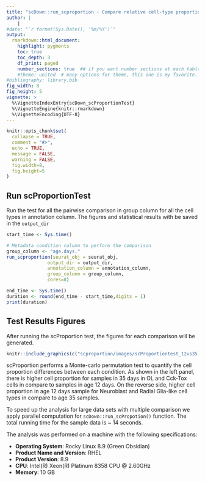 ```yaml
---
title: "scDown::run_scproportion - Compare relative cell-type proportions across biological conditions"
author: |
    | 
#date: "`r format(Sys.Date(), '%m/%Y')`"
output: 
  rmarkdown::html_document:
    highlight: pygments
    toc: true
    toc_depth: 3
    df_print: paged
    number_sections: true  ## if you want number sections at each table header
    #theme: united  # many options for theme, this one is my favorite.
#bibliography: library.bib
fig_width: 8 
fig_height: 5 
vignette: >
  %\VignetteIndexEntry{scDown_scProportionTest}
  %\VignetteEngine{knitr::rmarkdown}
  %\VignetteEncoding{UTF-8}
---
```


```r
knitr::opts_chunk$set(
  collapse = TRUE,
  comment = "#>",
  echo = TRUE,
  message = FALSE,
  warning = FALSE,
  fig.width=8, 
  fig.height=5
)

```

##  Run scProportionTest
Run the test for all the pairwise comparison in group column for all the cell types in annotation column. The figures and statistical results with be saved in the `output_dir` 

```r
start_time <- Sys.time()
```


```r
# Metadata condition column to perform the comparison
group_column <- "age.days."
run_scproportion(seurat_obj = seurat_obj,
               output_dir = output_dir,
               annotation_column = annotation_column,
               group_column = group_column,
               cores=8)
```

```r
end_time <- Sys.time()
duration <- round(end_time - start_time,digits = 1)
print(duration)
```

## Test Results Figures 
After running the scProportion test, the figures for each comparison will be generated.


```r
knitr::include_graphics(c("scproportion/images/scProportiontest_12vs35.png","scproportion/images/scProportiontest_35vs12.png"))

```

scProportion performs a Monte-carlo permutation test to quantify the cell proportion differences between each condition. As shown in the left panel, there is higher cell proportion for samples in 35 days in OL and Cck-Tox cells in compare to samples in age 12 days. On the reverse side, higher cell proportion in age 12 days sample for Neuroblast and Radial Glia-like  cell types in compare to age 35 samples.

To speed up the analysis for large data sets with multiple comparison we apply parallel computation for `scDown::run_scPropotion()` function. The total running time for the sample data is ~ 14 seconds. 


The analysis was performed on a machine with the following specifications:

- **Operating System**: Rocky Linux 8.9 (Green Obsidian)
- **Product Name and Version**: RHEL
- **Product Version**: 8.9
- **CPU**: Intel(R) Xeon(R) Platinum 8358 CPU @ 2.60GHz
- **Memory**: 10 GB

